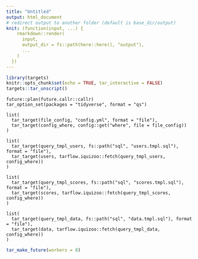 ```yaml
---
title: "Untitled"
output: html_document
# redirect output to another folder (default is base_dir/output)
knit: (function(input, ...) {
    rmarkdown::render(
      input,
      output_dir = fs::path(here::here(), "output"),
      ...
    )
  })
---
```


```r
library(targets)
knitr::opts_chunk$set(echo = TRUE, tar_interactive = FALSE)
targets::tar_unscript()
```

```targets
future::plan(future.callr::callr)
tar_option_set(packages = "tidyverse", format = "qs")
```

```targets
list(
  tar_target(file_config, "config.yml", format = "file"),
  tar_target(config_where, config::get("where", file = file_config))
)
```

```targets
list(
  tar_target(query_tmpl_users, fs::path("sql", "users.tmpl.sql"), format = "file"),
  tar_target(users, tarflow.iquizoo::fetch(query_tmpl_users, config_where))
)
```

```targets
list(
  tar_target(query_tmpl_scores, fs::path("sql", "scores.tmpl.sql"), format = "file"),
  tar_target(scores, tarflow.iquizoo::fetch(query_tmpl_scores, config_where))
)
```

```targets
list(
  tar_target(query_tmpl_data, fs::path("sql", "data.tmpl.sql"), format = "file"),
  tar_target(data, tarflow.iquizoo::fetch(query_tmpl_data, config_where))
)
```

```r
tar_make_future(workers = 8)
```
